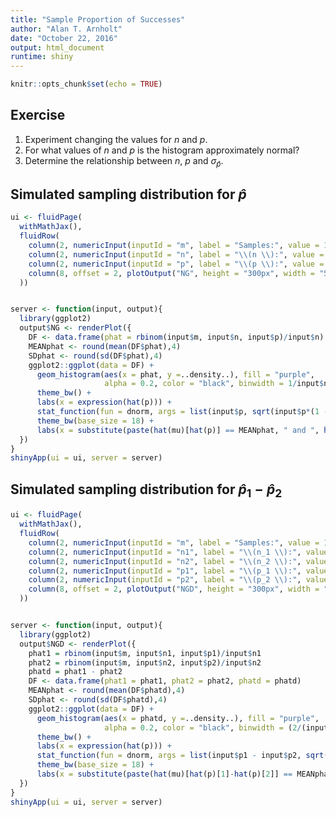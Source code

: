 ```yaml
---
title: "Sample Proportion of Successes"
author: "Alan T. Arnholt"
date: "October 22, 2016"
output: html_document
runtime: shiny
---
```


```r
knitr::opts_chunk$set(echo = TRUE)
```

## Exercise

1. Experiment changing the values for $n$ and $p$.
2. For what values of $n$ and $p$ is the histogram approximately normal?
3. Determine the relationship between $n$, $p$ and $\sigma_{\hat{p}}$.

## Simulated sampling distribution for $\hat{p}$

```r
ui <- fluidPage(
  withMathJax(),
  fluidRow(
    column(2, numericInput(inputId = "m", label = "Samples:", value = 10000, min = 1000, max = 50000)),
    column(2, numericInput(inputId = "n", label = "\\(n \\):", value = 100, min = 1, max = 1000000)),
    column(2, numericInput(inputId = "p", label = "\\(p \\):", value = 0.5, min = 0, max = 1)),
    column(8, offset = 2, plotOutput("NG", height = "300px", width = "500px"))
  ))


server <- function(input, output){
  library(ggplot2)
  output$NG <- renderPlot({
    DF <- data.frame(phat = rbinom(input$m, input$n, input$p)/input$n)
    MEANphat <- round(mean(DF$phat),4)
    SDphat <- round(sd(DF$phat),4)
    ggplot2::ggplot(data = DF) + 
      geom_histogram(aes(x = phat, y =..density..), fill = "purple", 
                     alpha = 0.2, color = "black", binwidth = 1/input$n) + 
      theme_bw() + 
      labs(x = expression(hat(p))) + 
      stat_function(fun = dnorm, args = list(input$p, sqrt(input$p*(1 - input$p)/input$n)), n = 500, color = "red") +
      theme_bw(base_size = 18) + 
      labs(x = substitute(paste(hat(mu)[hat(p)] == MEANphat, " and ", hat(sigma)[hat(p)] == SDphat), list(MEANphat = MEANphat, SDphat = SDphat)))
  })
}
shinyApp(ui = ui, server = server)
```










## Simulated sampling distribution for $\hat{p}_1 - \hat{p}_2$


```r
ui <- fluidPage(
  withMathJax(), 
  fluidRow(
    column(2, numericInput(inputId = "m", label = "Samples:", value = 10000, min = 1000, max = 50000)),
    column(2, numericInput(inputId = "n1", label = "\\(n_1 \\):", value = 100, min = 1, max = 1000000)),
    column(2, numericInput(inputId = "n2", label = "\\(n_2 \\):", value = 100, min = 1, max = 1000000)),
    column(2, numericInput(inputId = "p1", label = "\\(p_1 \\):", value = 0.8, min = 0, max = 1)),
    column(2, numericInput(inputId = "p2", label = "\\(p_2 \\):", value = 0.3, min = 0, max = 1)),
    column(8, offset = 2, plotOutput("NGD", height = "300px", width = "500px"))
  ))


server <- function(input, output){
  library(ggplot2)
  output$NGD <- renderPlot({
    phat1 = rbinom(input$m, input$n1, input$p1)/input$n1
    phat2 = rbinom(input$m, input$n2, input$p2)/input$n2
    phatd = phat1 - phat2
    DF <- data.frame(phat1 = phat1, phat2 = phat2, phatd = phatd)
    MEANphat <- round(mean(DF$phatd),4)
    SDphat <- round(sd(DF$phatd),4)
    ggplot2::ggplot(data = DF) + 
      geom_histogram(aes(x = phatd, y =..density..), fill = "purple", 
                     alpha = 0.2, color = "black", binwidth = (2/(input$n1 + input$n2))) + 
      theme_bw() + 
      labs(x = expression(hat(p))) + 
      stat_function(fun = dnorm, args = list(input$p1 - input$p2, sqrt(input$p1*(1 - input$p1)/input$n1 + input$p2*(1 - input$p2)/input$n2)), n = 500, color = "red") +
      theme_bw(base_size = 18) + 
      labs(x = substitute(paste(hat(mu)[hat(p)[1]-hat(p)[2]] == MEANphat, " and ", hat(sigma)[hat(p)[1]-hat(p)[2]] == SDphat), list(MEANphat = MEANphat, SDphat = SDphat)))
  })
}
shinyApp(ui = ui, server = server)
```






